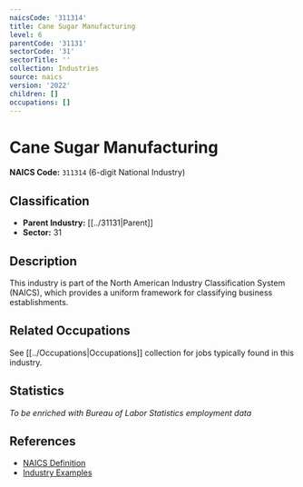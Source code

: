 ```yaml
---
naicsCode: '311314'
title: Cane Sugar Manufacturing
level: 6
parentCode: '31131'
sectorCode: '31'
sectorTitle: ''
collection: Industries
source: naics
version: '2022'
children: []
occupations: []
---
```

# Cane Sugar Manufacturing

**NAICS Code:** `311314` (6-digit National Industry)

## Classification

- **Parent Industry:** [[../31131|Parent]]
- **Sector:** 31

## Description

This industry is part of the North American Industry Classification System (NAICS), which provides a uniform framework for classifying business establishments.

## Related Occupations

See [[../Occupations|Occupations]] collection for jobs typically found in this industry.

## Statistics

*To be enriched with Bureau of Labor Statistics employment data*

## References

- [NAICS Definition](https://www.census.gov/naics/)
- [Industry Examples](https://www.census.gov/naics/2022NAICS/)
